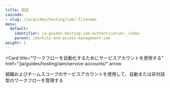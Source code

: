 ```yaml
---
title: 認証
cascade:
- slug: /ja/guides/hosting/iam/:filename
menu:
  default:
    identifier: ja-guides-hosting-iam-authentication-_index
    parent: identity-and-access-management-iam
weight: 1
---
```


<Card
  title="SDK でフェデレーテッドアイデンティティを使用する"
  href="/ja/guides/hosting/iam/identity_federation/"
  arrow
/>

<Card
  title="SSO を LDAP で設定"
  href="/ja/guides/hosting/iam/ldap/"
  arrow
/>

<Card
  title="SSO を OIDC で設定"
  href="/ja/guides/hosting/iam/sso/"
  arrow
/>

<Card
  title="ワークフローを自動化するためにサービスアカウントを使用する"
  href="/ja/guides/hosting/iam/service-accounts/"
  arrow
>
  組織およびチームスコープのサービスアカウントを使用して、自動または非対話型のワークフローを管理する
</Card>
